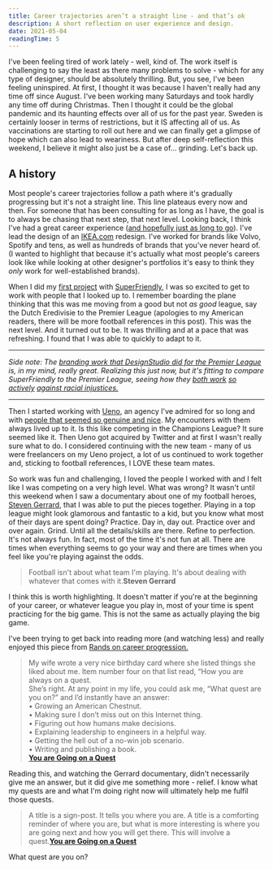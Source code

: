 ```yaml
---
title: Career trajectories aren’t a straight line - and that’s ok
description: A short reflection on user experience and design.
date: 2021-05-04
readingTime: 5
---
```


I've been feeling tired of work lately - well, kind of. The work itself is challenging to say the least as there many problems to solve - which for any type of designer, should be absolutely thrilling. But, you see, I've been feeling uninspired. At first, I thought it was because I haven't really had any time off since August. I've been working many Saturdays and took hardly any time off during Christmas. Then I thought it could be the global pandemic and its haunting effects over all of us for the past year. Sweden is certainly looser in terms of restrictions, but it IS affecting all of us. As vaccinations are starting to roll out here and we can finally get a glimpse of hope which can also lead to weariness. But after deep self-reflection this weekend, I believe it might also just be a case of... grinding. Let's back up.

## A history

Most people's career trajectories follow a path where it's gradually progressing but it's not a straight line. This line plateaus every now and then. For someone that has been consulting for as long as I have, the goal is to always be chasing that next step, that next level. Looking back, I think I've had a great career experience ([and hopefully just as long to go](/40/)). I've lead the design of an [IKEA.com](http://ikea.com) redesign. I've worked for brands like Volvo, Spotify and tens, as well as hundreds of brands that you've never heard of. (I wanted to highlight that because it's actually what most people's careers look like while looking at other designer's portfolios it's easy to think they *only* work for well-established brands).

When I did my [first project](/case/toast/) with [SuperFriendly](https://superfriendlydesign.systems/about/), I was so excited to get to work with people that I looked up to. I remember boarding the plane thinking that this was me moving from a good but not *as good* league, say the Dutch Eredivisie to the Premier League (apologies to my American readers, there will be more football references in this post). This was the next level. And it turned out to be. It was thrilling and at a pace that was refreshing. I found that I was able to quickly to adapt to it.

---

*Side note: The [branding work that DesignStudio did for the Premier League](https://design.studio/work/premier-league) is, in my mind, really great. Realizing this just now, but it's fitting to compare SuperFriendly to the Premier League, seeing how they [both work](https://www.premierleague.com/NoRoomForRacism) [so actively](https://twitter.com/danmall/status/1384143244477427712?s=20) [against racial injustices.](https://twitter.com/premierleague/status/1388070624925556736?s=20)*

---

Then I started working with [Ueno](https://ueno.co), an agency I've admired for so long and with [people that seemed so genuine and nice](https://www.youtube.com/watch?v=WBB7A9kbH-k). My encounters with them always lived up to it. Is this like competing in the Champions League? It sure seemed like it. Then Ueno got acquired by Twitter and at first I wasn't really sure what to do. I considered continuing with the new team - many of us were freelancers on my Ueno project, a lot of us continued to work together and, sticking to football references, I LOVE these team mates.

So work was fun and challenging, I loved the people I worked with and I felt like I was competing on a very high level. What was wrong? It wasn't until this weekend when I saw a documentary about one of my football heroes, [Steven Gerrard](https://www.youtube.com/watch?v=TGm0KWswqf8), that I was able to put the pieces together. Playing in a top league might look glamorous and fantastic to a kid, but you know what most of their days are spent doing? Practice. Day in, day out. Practice over and over again. Grind. Until all the details/skills are there. Refine to perfection. It's not always fun. In fact, most of the time it's not fun at all. There are times when everything seems to go your way and there are times when you feel like you're playing against the odds.

> Football isn't about what team I'm playing. It's about dealing with whatever that comes with it.**Steven Gerrard**

I think this is worth highlighting. It doesn't matter if you're at the beginning of your career, or whatever league you play in, most of your time is spent practicing for the big game. This is not the same as actually playing the big game.

I've been trying to get back into reading more (and watching less) and really enjoyed this piece from [Rands on career progression.](https://randsinrepose.com/archives/you-are-going-on-a-quest/)

> My wife wrote a very nice birthday card where she listed things she liked about me. Item number four on that list read, “How you are always on a quest.<br />
She’s right. At any point in my life, you could ask me, “What quest are you on?” and I’d instantly have an answer:<br />
• Growing an American Chestnut.<br />
• Making sure I don’t miss out on this Internet thing.<br />
• Figuring out how humans make decisions.<br />
• Explaining leadership to engineers in a helpful way.<br />
• Getting the hell out of a no-win job scenario.<br />
• Writing and publishing a book.<br />**[You are Going on a Quest](https://randsinrepose.com/archives/you-are-going-on-a-quest/)**

Reading this, and watching the Gerrard documentary, didn't necessarily give me an answer, but it did give me something more - relief. I know what my quests are and what I'm doing right now will ultimately help me fulfil those quests.

> A title is a sign-post. It tells you where you are. A title is a comforting reminder of where you are, but what is more interesting is where you are going next and how you will get there. This will involve a quest.**[You are Going on a Quest](https://randsinrepose.com/archives/you-are-going-on-a-quest/)**

What quest are you on?